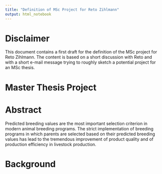 ```yaml
---
title: "Definition of MSc Project for Reto Zihlmann"
output: html_notebook
---
```



# Disclaimer
This document contains a first draft for the definition of the MSc project for Reto Zihlmann. The content is based on a short discussion with Reto and with a short e-mail message trying to roughly sketch a potential project for an MSc thesis.


# Master Thesis Project


# Abstract
Predicted breeding values are the most important selection criterion in modern animal breeding programs. The strict implementation of breeding programs in which parents are selected based on their predicted breeding values has lead to the tremendous improvement of product quality and of production efficiency in livestock production. 


# Background


